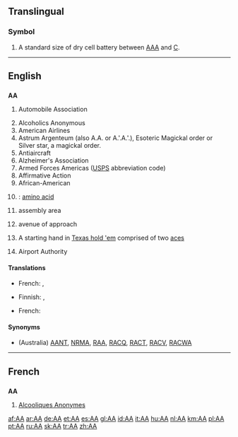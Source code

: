 {{wikipedia}}
{{also|Appendix:Variations of "aa"}}
==Translingual==

===Symbol===
{{infl|mul|symbol}}

# A standard size of dry cell battery between [[AAA]] and [[C]].

----

==English==

==={{initialism}}===
'''AA'''

# {{British}} Automobile Association
# Alcoholics Anonymous
# American Airlines
# Astrum Argenteum (also A.A. or A.'.A.'.), Esoteric Magickal order or Silver star, a magickal order.
# Antiaircraft
# Alzheimer's Association
# Armed Forces Americas ([[USPS]] abbreviation code)
# Affirmative Action
# African-American
# {{chemistry}}: [[amino acid]]
# {{military}} assembly area
# {{military}} avenue of approach
# {{poker}} A starting hand in [[Texas hold 'em]] comprised of two [[ace]]s
# {{India}} Airport Authority

====Translations====

{{trans-top|Alcoholics Anonymous}}
* French: {{t-|fr|AA|m|p}},  {{t|fr|Alcooliques Anonymes|m|p}}
{{trans-mid}}
{{trans-bottom}}

{{trans-top|American Airlines}}
{{trans-mid}}
{{trans-bottom}}

{{trans-top|Esoteric Magickal order Astrum Argenteum, or Silver star, a magickal order}}
{{trans-mid}}
{{trans-bottom}}

{{trans-top|Antiaircraft}}
* Finnish: {{t+|fi|IT}}, {{t+|fi|it}}
{{trans-mid}}
{{trans-bottom}}

{{trans-top|Alzheimer's Association}}
{{trans-mid}}
{{trans-bottom}}

{{trans-top|Armed Forces Americas}}
{{trans-mid}}
{{trans-bottom}}

{{trans-top|Affirmative Action}}
* French: {{t|fr|discrimination positive|f}}
{{trans-mid}}
{{trans-bottom}}

{{trans-top|African-American}}
{{trans-mid}}
{{trans-bottom}}

====Synonyms====
* {{sense|Automobile Association}} (Australia) [[AANT]], [[NRMA]], [[RAA]], [[RACQ]], [[RACT]], [[RACV]], [[RACWA]]

----

==French==

==={{initialism|lang=fr}}===
'''AA''' {{m|p}}

# {{pluralia tantum|lang=fr}} [[Alcooliques Anonymes]]

[[af:AA]]
[[ar:AA]]
[[de:AA]]
[[et:AA]]
[[es:AA]]
[[gl:AA]]
[[id:AA]]
[[it:AA]]
[[hu:AA]]
[[nl:AA]]
[[km:AA]]
[[pl:AA]]
[[pt:AA]]
[[ru:AA]]
[[sk:AA]]
[[tr:AA]]
[[zh:AA]]